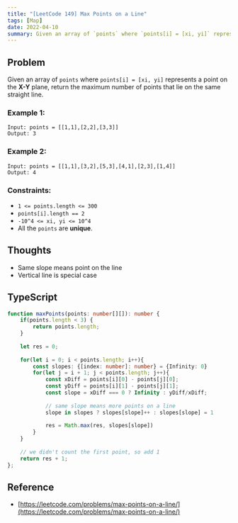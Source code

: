 ```yaml
---
title: "[LeetCode 149] Max Points on a Line"
tags: [Map]
date: 2022-04-10
summary: Given an array of `points` where `points[i] = [xi, yi]` represents a point on the **X-Y** plane, return the maximum number of points that lie on the same straight line.
---
```


## Problem

Given an array of `points` where `points[i] = [xi, yi]` represents a point on the **X-Y** plane, return the maximum number of points that lie on the same straight line.

### Example 1:

```
Input: points = [[1,1],[2,2],[3,3]]
Output: 3
```

### Example 2:

```
Input: points = [[1,1],[3,2],[5,3],[4,1],[2,3],[1,4]]
Output: 4
```
 
### Constraints:

- `1 <= points.length <= 300`
- `points[i].length == 2`
- `-10^4 <= xi, yi <= 10^4`
- All the `points` are **unique**.

## Thoughts

- Same slope means point on the line
- Vertical line is special case

## TypeScript

```typescript
function maxPoints(points: number[][]): number {
    if(points.length < 3) {
        return points.length;
    }
    
    let res = 0;
    
    for(let i = 0; i < points.length; i++){
        const slopes: {[index: number]: number} = {Infinity: 0}
        for(let j = i + 1; j < points.length; j++){
            const xDiff = points[i][0] - points[j][0];
            const yDiff = points[i][1] - points[j][1];
            const slope = xDiff === 0 ? Infinity : yDiff/xDiff;
            
            // same slope means more points on a line
            slope in slopes ? slopes[slope]++ : slopes[slope] = 1
            
            res = Math.max(res, slopes[slope])
        }
    }
    
    // we didn't count the first point, so add 1
    return res + 1;
};
```

## Reference

- [https://leetcode.com/problems/max-points-on-a-line/](https://leetcode.com/problems/max-points-on-a-line/)